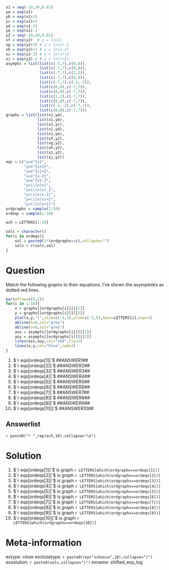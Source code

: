 ```r

x1 = seq(-10,10,0.01)
ya = exp(x1)
yb = exp(x1+2)
yc = exp(x1)+2
yd = exp(x1-2)
ye = exp(x1)-2
y2 = seq(-10,10,0.01)
xf = exp(y2)  # y = ln(x)
xg = exp(y2+2) # y = ln(x)-2
xh = exp(y2)+2 # y = ln(x-2)
xi = exp(y2-2) # y = ln(x)+2
xj = exp(y2)-2 # y = ln(x+2)
asympts = list(list(c(-7,7),c(0,0)),
               list(c(-7,7),c(0,0)),
               list(c(-7,7),c(2,2)),
               list(c(-7,7),c(0,0)),
               list(c(-7,7),c(-2,-2)),
               list(c(0,0),c(-7,7)),
               list(c(0,0),c(-7,7)),
               list(c(2,2),c(-7,7)),
               list(c(0,0),c(-7,7)),
               list(c(-2,-2),c(-7,7)),
               list(c(0,0),c(-7,7)))
graphs = list(list(x1,ya),
              list(x1,yb),
              list(x1,yc),
              list(x1,yd),
              list(x1,ye),
              list(xf,y2),
              list(xg,y2),
              list(xh,y2),
              list(xi,y2),
              list(xj,y2))
eqs = c("y=e^{x}",
        "y=e^{x+2}",
        "y=e^{x}+2",
        "y=e^{x-2}",
        "y=e^{x}-2",
        "y=\\ln(x)",
        "y=\\ln(x)-2",
        "y=\\ln(x-2)",
        "y=\\ln(x)+2",
        "y=\\ln(x+2)")
ordgraphs = sample(1:10) 
ordeqs = sample(1:10)

ach = LETTERS[1:10]

sols = character()
for(i in ordeqs){
    sol = paste0(1*(ordgraphs==i),collapse="")
    sols = c(sols,sol)
}


```


Question
========

Match the following graphs to their equations. I've shown the asymptotes as dotted red lines.

```r
par(mfrow=c(5,2))
for(i in 1:10){
    x = graphs[[ordgraphs[i]]][[1]]
    y = graphs[[ordgraphs[i]]][[2]]
    plot(x,y,"l",xlim=c(-5,5),ylim=c(-5,5),main=LETTERS[i],asp=1)
    abline(h=0,col="grey")
    abline(v=0,col="grey")
    asx = asympts[[ordgraphs[i]]][[1]]
    asy = asympts[[ordgraphs[i]]][[2]]
    lines(asx,asy,col="red",lty=2)
    lines(x,y,col="blue",lwd=2)
}

```

1. $`r eqs[ordeqs[1]]`$ ##ANSWER1##
2. $`r eqs[ordeqs[2]]`$ ##ANSWER2##
3. $`r eqs[ordeqs[3]]`$ ##ANSWER3##
4. $`r eqs[ordeqs[4]]`$ ##ANSWER4##
5. $`r eqs[ordeqs[5]]`$ ##ANSWER5##
6. $`r eqs[ordeqs[6]]`$ ##ANSWER6##
7. $`r eqs[ordeqs[7]]`$ ##ANSWER7##
8. $`r eqs[ordeqs[8]]`$ ##ANSWER8##
9. $`r eqs[ordeqs[9]]`$ ##ANSWER9##
10. $`r eqs[ordeqs[10]]`$ ##ANSWER10##


Answerlist
--------

`r paste0("* ",rep(ach,10),collapse="\n")`


Solution
========

1. $`r eqs[ordeqs[1]]`$ is graph `r LETTERS[which(ordgraphs==ordeqs[1])]`
2. $`r eqs[ordeqs[2]]`$ is graph `r LETTERS[which(ordgraphs==ordeqs[2])]`
3. $`r eqs[ordeqs[3]]`$ is graph `r LETTERS[which(ordgraphs==ordeqs[3])]`
4. $`r eqs[ordeqs[4]]`$ is graph `r LETTERS[which(ordgraphs==ordeqs[4])]`
5. $`r eqs[ordeqs[5]]`$ is graph `r LETTERS[which(ordgraphs==ordeqs[5])]`
6. $`r eqs[ordeqs[6]]`$ is graph `r LETTERS[which(ordgraphs==ordeqs[6])]`
7. $`r eqs[ordeqs[7]]`$ is graph `r LETTERS[which(ordgraphs==ordeqs[7])]`
8. $`r eqs[ordeqs[8]]`$ is graph `r LETTERS[which(ordgraphs==ordeqs[8])]`
9. $`r eqs[ordeqs[9]]`$ is graph `r LETTERS[which(ordgraphs==ordeqs[9])]`
10. $`r eqs[ordeqs[10]]`$ is graph `r LETTERS[which(ordgraphs==ordeqs[10])]`






Meta-information
============
extype: cloze
exclozetype: `r paste0(rep("schoice",10),collapse="|")`
exsolution: `r paste0(sols,collapse="|")`
exname: shifted_exp_log